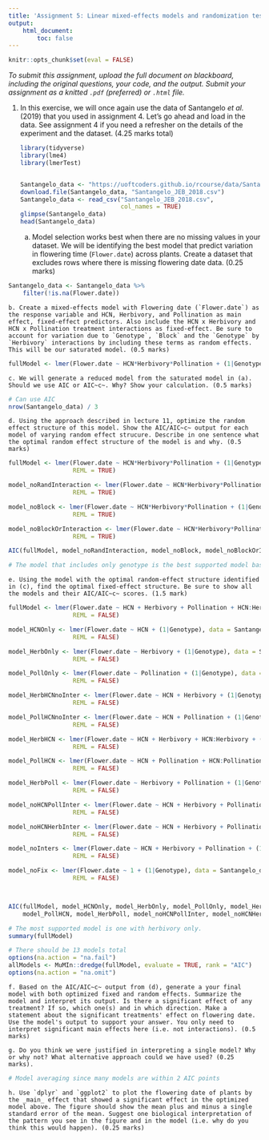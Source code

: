 ```yaml
---
title: 'Assignment 5: Linear mixed-effects models and randomization tests (8 marks)'
output:
    html_document:
        toc: false
---
```


```r
knitr::opts_chunk$set(eval = FALSE)
```

*To submit this assignment, upload the full document on blackboard,
including the original questions, your code, and the output. Submit
your assignment as a knitted `.pdf` (preferred) or `.html` file.*

1. In this exercise, we will once again use the data of Santangelo _et al._ (2019) that you used in assignment 4. Let's go ahead and load in the data. See assignment 4 if you need a refresher on the details of the experiment and the dataset. (4.25 marks total)

    ```r
    library(tidyverse)
    library(lme4)
    library(lmerTest)
    
    
    Santangelo_data <- "https://uoftcoders.github.io/rcourse/data/Santangelo_JEB_2018.csv"
    download.file(Santangelo_data, "Santangelo_JEB_2018.csv")
    Santangelo_data <- read_csv("Santangelo_JEB_2018.csv", 
                                col_names = TRUE)
    glimpse(Santangelo_data)
    head(Santangelo_data)
    ```


    a. Model selection works best when there are no missing values in your dataset. We will be identifying the best model that predict variation in flowering time (`Flower.date`) across plants. Create a dataset that excludes rows where there is missing flowering date data. (0.25 marks)
    
```r
Santangelo_data <- Santangelo_data %>% 
    filter(!is.na(Flower.date))
```
    
    b. Create a mixed-effects model with Flowering date (`Flower.date`) as the response variable and HCN, Herbivory, and Pollination as main effect, fixed-effect predictors. Also include the HCN x Herbivory and HCN x Pollination treatment interactions as fixed-effect. Be sure to account for variation due to `Genotype`, `Block` and the `Genotype` by `Herbivory` interactions by including these terms as random effects. This will be our saturated model. (0.5 marks)
    
```r
fullModel <- lmer(Flower.date ~ HCN*Herbivory*Pollination + (1|Genotype) + (1|Block) + (1|Genotype:Herbivory), data = Santangelo_data)
```
    
    
    c. We will generate a reduced model from the saturated model in (a). Should we use AIC or AIC~c~. Why? Show your calculation. (0.5 marks)
    
```r
# Can use AIC
nrow(Santangelo_data) / 3
```
    
    
    d. Using the approach described in lecture 11, optimize the random effect structure of this model. Show the AIC/AIC~c~ output for each model of varying random effect strucure. Describe in one sentence what the optimal random effect structure of the model is and why. (0.5 marks)
    
```r
fullModel <- lmer(Flower.date ~ HCN*Herbivory*Pollination + (1|Genotype) + (1|Block) + (1|Genotype:Herbivory), data = Santangelo_data,
                  REML = TRUE)

model_noRandInteraction <- lmer(Flower.date ~ HCN*Herbivory*Pollination + (1|Genotype) + (1|Block), data = Santangelo_data,
                  REML = TRUE)

model_noBlock <- lmer(Flower.date ~ HCN*Herbivory*Pollination + (1|Genotype) + (1|Genotype:Herbivory), data = Santangelo_data,
                  REML = TRUE)

model_noBlockOrInteraction <- lmer(Flower.date ~ HCN*Herbivory*Pollination + (1|Genotype), data = Santangelo_data,
                  REML = TRUE)

AIC(fullModel, model_noRandInteraction, model_noBlock, model_noBlockOrInteraction)

# The model that includes only genotype is the best supported model based on AIC
```

    
    e. Using the model with the optimal random-effect structure identified in (c), find the optimal fixed-effect structure. Be sure to show all the models and their AIC/AIC~c~ scores. (1.5 mark)
    
```r
fullModel <- lmer(Flower.date ~ HCN + Herbivory + Pollination + HCN:Herbivory + HCN:Pollination + (1|Genotype), data = Santangelo_data,
                  REML = FALSE)

model_HCNOnly <- lmer(Flower.date ~ HCN + (1|Genotype), data = Santangelo_data,
                  REML = FALSE)

model_HerbOnly <- lmer(Flower.date ~ Herbivory + (1|Genotype), data = Santangelo_data,
                  REML = FALSE)

model_PollOnly <- lmer(Flower.date ~ Pollination + (1|Genotype), data = Santangelo_data,
                  REML = FALSE)

model_HerbHCNnoInter <- lmer(Flower.date ~ HCN + Herbivory + (1|Genotype), data = Santangelo_data,
                  REML = FALSE)

model_PollHCNnoInter <- lmer(Flower.date ~ HCN + Pollination + (1|Genotype), data = Santangelo_data,
                  REML = FALSE)

model_HerbHCN <- lmer(Flower.date ~ HCN + Herbivory + HCN:Herbivory + (1|Genotype), data = Santangelo_data,
                  REML = FALSE)

model_PollHCN <- lmer(Flower.date ~ HCN + Pollination + HCN:Pollination + (1|Genotype), data = Santangelo_data,
                  REML = FALSE)

model_HerbPoll <- lmer(Flower.date ~ Herbivory + Pollination + (1|Genotype), data = Santangelo_data,
                  REML = FALSE)

model_noHCNPollInter <- lmer(Flower.date ~ HCN + Herbivory + Pollination + HCN:Herbivory + (1|Genotype), data = Santangelo_data,
                  REML = FALSE)

model_noHCNHerbInter <- lmer(Flower.date ~ HCN + Herbivory + Pollination + HCN:Pollination + (1|Genotype), data = Santangelo_data,
                  REML = FALSE)

model_noInters <- lmer(Flower.date ~ HCN + Herbivory + Pollination + (1|Genotype), data = Santangelo_data,
                  REML = FALSE)

model_noFix <- lmer(Flower.date ~ 1 + (1|Genotype), data = Santangelo_data,
                  REML = FALSE)



AIC(fullModel, model_HCNOnly, model_HerbOnly, model_PollOnly, model_HerbHCNnoInter, model_PollHCNnoInter, model_HerbHCN, 
    model_PollHCN, model_HerbPoll, model_noHCNPollInter, model_noHCNHerbInter, model_noInters, model_noFix)

# The most supported model is one with herbivory only.
summary(fullModel)

# There should be 13 models total
options(na.action = "na.fail")
allModels <- MuMIn::dredge(fullModel, evaluate = TRUE, rank = "AIC")
options(na.action = "na.omit")
```
    
    
    f. Based on the AIC/AIC~c~ output from (d), generate a your final model with both optimized fixed and random effects. Summarize the model and interpret its output. Is there a significant effect of any treatment? If so, which one(s) and in which direction. Make a statement about the significant treatments' effect on flowering date. Use the model's output to support your answer. You only need to interpret significant main effects here (i.e. not interactions). (0.5 marks)
    
    g. Do you think we were justified in interpreting a single model? Why or why not? What alternative approach could we have used? (0.25 marks).
    
```r
# Model averaging since many models are within 2 AIC points
```

    h. Use `dplyr` and `ggplot2` to plot the flowering date of plants by the _main_ effect that showed a significant effect in the optimized model above. The figure should show the mean plus and minus a single standard error of the mean. Suggest one biological interpretation of the pattern you see in the figure and in the model (i.e. why do you think this would happen). (0.25 marks)
    


